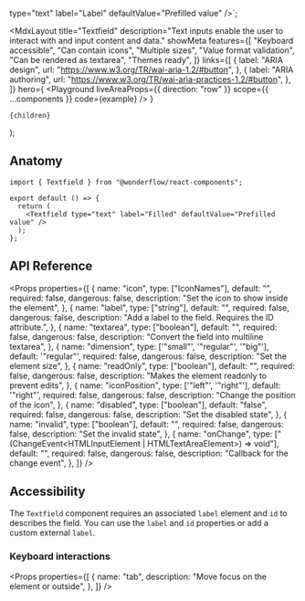 
  type="text"
  label="Label"
  defaultValue="Prefilled value"
/>`;

  <MdxLayout
    title="Textfield"
    description="Text inputs enable the user to interact with and input content and data."
    showMeta
    features={[
      "Keyboard accessible",
      "Can contain icons",
      "Multiple sizes",
      "Value format validation",
      "Can be rendered as textarea",
      "Themes ready",
    ]}
    links={[
      {
        label: "ARIA design",
        url: "https://www.w3.org/TR/wai-aria-1.2/#button",
      },
      {
        label: "ARIA authoring",
        url: "https://www.w3.org/TR/wai-aria-practices-1.2/#button",
      },
    ]}
    hero={
      <Playground
        liveAreaProps={{ direction: "row" }}
        scope={{ ...components }}
        code={example}
      />
    }
  >
    {children}
  </MdxLayout>
);

## Anatomy

```tsx highlight=1,5-10
import { Textfield } from "@wonderflow/react-components";

export default () => {
  return (
    <Textfield type="text" label="Filled" defaultValue="Prefilled value" />
  );
};
```

## API Reference

<Props
  properties={[
    {
      name: "icon",
      type: ["IconNames"],
      default: "",
      required: false,
      dangerous: false,
      description: "Set the icon to show inside the element",
    },
    {
      name: "label",
      type: ["string"],
      default: "",
      required: false,
      dangerous: false,
      description: "Add a label to the field. Requires the ID attribute.",
    },
    {
      name: "textarea",
      type: ["boolean"],
      default: "",
      required: false,
      dangerous: false,
      description: "Convert the field into multiline textarea",
    },
    {
      name: "dimension",
      type: ['"small"', '"regular"', '"big"'],
      default: '"regular"',
      required: false,
      dangerous: false,
      description: "Set the element size",
    },
    {
      name: "readOnly",
      type: ["boolean"],
      default: "",
      required: false,
      dangerous: false,
      description: "Makes the element readonly to prevent edits",
    },
    {
      name: "iconPosition",
      type: ['"left"', '"right"'],
      default: '"right"',
      required: false,
      dangerous: false,
      description: "Change the position of the icon",
    },
    {
      name: "disabled",
      type: ["boolean"],
      default: "false",
      required: false,
      dangerous: false,
      description: "Set the disabled state",
    },
    {
      name: "invalid",
      type: ["boolean"],
      default: "",
      required: false,
      dangerous: false,
      description: "Set the invalid state",
    },
    {
      name: "onChange",
      type: ["(ChangeEvent<HTMLInputElement | HTMLTextAreaElement>) => void"],
      default: "",
      required: false,
      dangerous: false,
      description: "Callback for the change event",
    },
  ]}
/>

## Accessibility

The `Textfield` component requires an associated `label` element and `id` to describes the field. You can use the `label` and `id` properties or add a custom external `label`.

### Keyboard interactions

<Props
  properties={[
    {
      name: "tab",
      description: "Move focus on the element or outside",
    },
  ]}
/>
